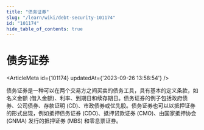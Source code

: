```yaml
---
title: "债务证券"
slug: "/learn/wiki/debt-security-101174"
id: "101174"
hide_table_of_contents: true
---
```



# 债务证券

<ArticleMeta id={101174} updatedAt={'2023-09-26 13:58:54'} />
<div className='border-solid border-b border-t-0 my-4 border-[var(--ifm-color-gray-300)]' />

债务证券是一种可以在两个交易方之间买卖的债务工具，具有基本的定义条款，如名义金额 (借入金额)、利率、到期日和续存期日。债务证券的例子包括政府债券、公司债券、存款证明 (CD)、市政债券或优先股。债务证券也可以以抵押证券的形式出现，例如抵押债务证券 (CDO)、抵押贷款证券 (CMO)、由国家抵押协会 (GNMA) 发行的抵押证券 (MBS) 和零息票证券。
